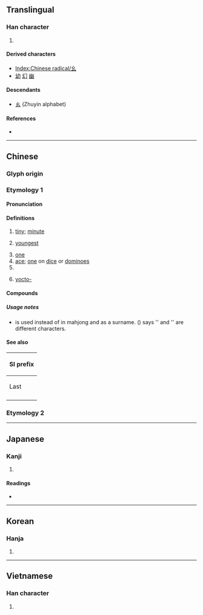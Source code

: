 {{also|么|ㄠ|ㆯ}}
{{character info/new}}
==Translingual==
{{stroke order|type=animate}}

===Han character===
{{Han char|rn=52|rad=幺|as=00|sn=3|var=1|four=|canj=VI|ids=⿱𠃋厶(GHT),⿱𡿨厶(JK)}}

# {{mul-kangxi radical-def}}

====Derived characters====
* [[Index:Chinese radical/幺]]
* [[幼]] [[幻]] [[幽]]

====Descendants====
* [[ㄠ]] (Zhuyin alphabet)

====References====
* {{Han ref|kx=0341.120|dkj=09189|dj=0650.060|hdz=21092.140|uh=5E7A|ud=24186}}

----

==Chinese==
{{zh-forms|alt=么}}

===Glyph origin===
{{Han etym}}

===Etymology 1===

====Pronunciation====
{{zh-pron
|m=yāo,āo,2nb=variant
|m-s=yao1
|c=jiu1
|h=pfs=yêu
|mn=io/au
|mn-t=iao1
|w=
|mc=y
|oc=y
|ma=|ma2=
|cat=a,n,pn
}}

====Definitions====
{{zh-hanzi}}

# [[tiny]]; [[minute]]
#: {{zh-x|幺麼[麽]{mó}|small; minute}}
# [[youngest]]
#: {{zh-x|老幺|informal manner of referring to the last (youngest) child in a family}}
# [[one]] {{qualifier|an alternative way of saying the numeral, especially on the phone or in the military}}
# [[ace]]; [[one]] on [[dice]] or [[dominoes]]
# {{surname|zh}}
# {{lb|zh|loanword|Mainland}} [[yocto-]] {{gloss|[[Appendix:SI units|SI unit]] prefix}}

====Compounds====
{{zh-der|幺溝/幺沟/么沟|么絃|呼么喝六|么喝|么麼小丑|么麼|么末|六幺/六么|小么兒|弄鬼妝么|喝六呼么|么女|么師|么篇|么二|幺兒/么兒|么二三的|告么|挑么挑六|清么|裝么|臭么|老幺/老么|幺匿|十三幺}}


=====Usage notes=====
* {{zh-l|么}} is used instead of {{lang|zh|幺}} in mahjong and as a surname. ''{{w|Xiandai Hanyu Guifan Cidian}}'' ({{w2|zh|pref=《|现代汉语规范词典|suf=》}}) says '{{lang|zh|幺}}' and '{{lang|zh|么}}' are different characters.

====See also====
{| class="wikitable"
! colspan=2 | SI prefix
|-
! Last
!
|-
| {{l|zh|[[介]]/[[仄]]}}
| {{lang|zh|[[攸]]/[[幺]]}}
|}

===Etymology 2===
{{zh-see|糸|v}}

{{cln|zh|numeral symbols|numerals}}

----

==Japanese==

===Kanji===
{{ja-kanji|grade=|rs=幺00}}

# {{rfdef|ja|sort=幺00}}

====Readings====
* {{ja-readings|on=[[よう]] (yō)|kun=[[ちいさい]] (chiisai)}}

----

==Korean==

===Hanja===
{{ko-hanja|hangeul=요|rv=yo|mr=yo}}

# {{rfdef|ko|sort=幺00}}

----

==Vietnamese==

===Han character===
{{vi-hantu|[[yêu]]|rs=幺00}}

# {{rfdef|vi|sort=幺00}}

[[Category:CJKV radicals| ]]
